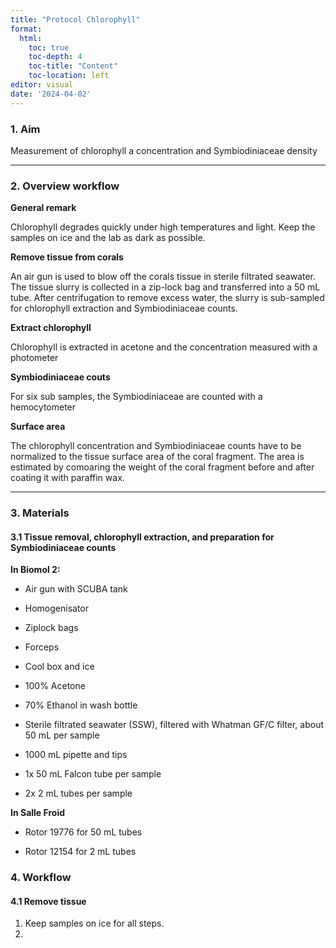 ```yaml
---
title: "Protocol Chlorophyll"
format: 
  html:
    toc: true
    toc-depth: 4
    toc-title: "Content"
    toc-location: left
editor: visual  
date: '2024-04-02'
---
```


### 1. Aim

Measurement of chlorophyll a concentration and Symbiodiniaceae density

------------------------------------------------------------------------

### 2. Overview workflow

**General remark**

Chlorophyll degrades quickly under high temperatures and light. Keep the samples on ice and the lab as dark as possible.

**Remove tissue from corals**

An air gun is used to blow off the corals tissue in sterile filtrated seawater. The tissue slurry is collected in a zip-lock bag and transferred into a 50 mL tube. After centrifugation to remove excess water, the slurry is sub-sampled for chlorophyll extraction and Symbiodiniaceae counts.

**Extract chlorophyll**

Chlorophyll is extracted in acetone and the concentration measured with a photometer

**Symbiodiniaceae couts**

For six sub samples, the Symbiodiniaceae are counted with a hemocytometer

**Surface area**

The chlorophyll concentration and Symbiodiniaceae counts have to be normalized to the tissue surface area of the coral fragment. The area is estimated by comoaring the weight of the coral fragment before and after coating it with paraffin wax.

------------------------------------------------------------------------

### 3. Materials

#### 3.1 Tissue removal, chlorophyll extraction, and preparation for Symbiodiniaceae counts

**In Biomol 2:**

-   Air gun with SCUBA tank

<!-- -->

-   Homogenisator

-   Ziplock bags

-   Forceps

-   Cool box and ice

-   100% Acetone

-   70% Ethanol in wash bottle

-   Sterile filtrated seawater (SSW), filtered with Whatman GF/C filter, about 50 mL per sample

-   1000 mL pipette and tips

-   1x 50 mL Falcon tube per sample

-   2x 2 mL tubes per sample

**In Salle Froid**

-   Rotor 19776 for 50 mL tubes

-   Rotor 12154 for 2 mL tubes

### 4. Workflow

#### 4.1 Remove tissue

1.  Keep samples on ice for all steps.
2.  
